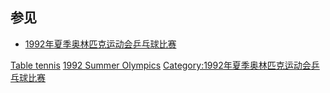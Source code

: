 {{NoteTA|G1=Table Tennis}}
== 参见 ==
* [[1992年夏季奥林匹克运动会乒乓球比赛|1992年夏季奥林匹克运动会乒乓球比赛]]
{{Commons category|1992 Summer Olympics table tennis players}}

[[Category:1992年夏季奧林匹克運動會運動員|Table tennis]]
[[Category:各年夏季奧林匹克運動會桌球運動員|1992 Summer Olympics]]
[[Category:1992年夏季奥林匹克运动会乒乓球比赛|Category:1992年夏季奥林匹克运动会乒乓球比赛]]